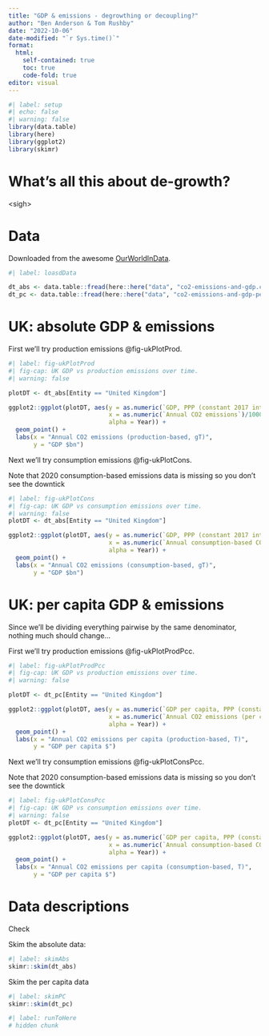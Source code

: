 ```yaml
---
title: "GDP & emissions - degrowthing or decoupling?"
author: "Ben Anderson & Tom Rushby"
date: "2022-10-06"
date-modified: "`r Sys.time()`"
format: 
  html:
    self-contained: true
    toc: true
    code-fold: true
editor: visual
---
```


```r
#| label: setup
#| echo: false
#| warning: false
library(data.table)
library(here)
library(ggplot2)
library(skimr)
```

# What's all this about de-growth?

\<sigh\>

# Data

Downloaded from the awesome [OurWorldInData](https://ourworldindata.org/grapher/co2-emissions-and-gdp?country=~GBR).

```r
#| label: loasdData

dt_abs <- data.table::fread(here::here("data", "co2-emissions-and-gdp.csv"))
dt_pc <- data.table::fread(here::here("data", "co2-emissions-and-gdp-per-capita.csv"))

```

# UK: absolute GDP & emissions

First we'll try production emissions \@fig-ukPlotProd.

```r
#| label: fig-ukPlotProd
#| fig-cap: UK GDP vs production emissions over time.
#| warning: false

plotDT <- dt_abs[Entity == "United Kingdom"]

ggplot2::ggplot(plotDT, aes(y = as.numeric(`GDP, PPP (constant 2017 international $)`)/1000000000, 
                            x = as.numeric(`Annual CO2 emissions`)/1000000,
                            alpha = Year)) +
  geom_point() +
  labs(x = "Annual CO2 emissions (production-based, gT)",
       y = "GDP $bn")
```

Next we'll try consumption emissions \@fig-ukPlotCons.

Note that 2020 consumption-based emissions data is missing so you don't see the downtick

```r
#| label: fig-ukPlotCons
#| fig-cap: UK GDP vs consumption emissions over time.
#| warning: false
plotDT <- dt_abs[Entity == "United Kingdom"]

ggplot2::ggplot(plotDT, aes(y = as.numeric(`GDP, PPP (constant 2017 international $)`)/1000000000, 
                            x = as.numeric(`Annual consumption-based CO2 emissions`)/1000000,
                            alpha = Year)) +
  geom_point() +
  labs(x = "Annual CO2 emissions (consumption-based, gT)",
       y = "GDP $bn")
```

# UK: per capita GDP & emissions

Since we'll be dividing everything pairwise by the same denominator, nothing much should change...

First we'll try production emissions \@fig-ukPlotProdPcc.

```r
#| label: fig-ukPlotProdPcc
#| fig-cap: UK GDP vs production emissions over time.
#| warning: false

plotDT <- dt_pc[Entity == "United Kingdom"]

ggplot2::ggplot(plotDT, aes(y = as.numeric(`GDP per capita, PPP (constant 2017 international $)`), 
                            x = as.numeric(`Annual CO2 emissions (per capita)`),
                            alpha = Year)) +
  geom_point() +
  labs(x = "Annual CO2 emissions per capita (production-based, T)",
       y = "GDP per capita $")
```

Next we'll try consumption emissions \@fig-ukPlotConsPcc.

Note that 2020 consumption-based emissions data is missing so you don't see the downtick

```r
#| label: fig-ukPlotConsPcc
#| fig-cap: UK GDP vs consumption emissions over time.
#| warning: false
plotDT <- dt_pc[Entity == "United Kingdom"]

ggplot2::ggplot(plotDT, aes(y = as.numeric(`GDP per capita, PPP (constant 2017 international $)`), 
                            x = as.numeric(`Annual consumption-based CO2 emissions (per capita)`),
                            alpha = Year)) +
  geom_point() +
  labs(x = "Annual CO2 emissions per capita (consumption-based, T)",
       y = "GDP per capita $")
```

# Data descriptions

Check

Skim the absolute data:

```r
#| label: skimAbs
skimr::skim(dt_abs)
```

Skim the per capita data

```r
#| label: skimPC
skimr::skim(dt_pc)
```

```r
#| label: runToHere
# hidden chunk
```
